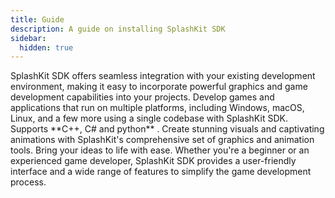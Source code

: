 ```yaml
---
title: Guide
description: A guide on installing SplashKit SDK
sidebar:
  hidden: true
---
```






<CardGrid>
  <Card title="Windows" icon="raphael:windows">
    SplashKit SDK offers seamless integration with your existing development
    environment, making it easy to incorporate powerful graphics and game
    development capabilities into your projects.
    <LinkCard
	title="Installation Guide"
    href="/installation/windows/mingw/"
/>
  </Card>
  <Card title="MacOS" icon="ic:baseline-apple">
    Develop games and applications that run on multiple platforms, including
    Windows, macOS, Linux, and a few more using a single codebase with SplashKit
    SDK. Supports **C++, C# and python** .
      <LinkCard
    title="Installation Guide"
    href="/installation/macos/"
  />
  </Card>
  <Card title="Linux" icon="logos:linux-tux">
    Create stunning visuals and captivating animations with SplashKit's
    comprehensive set of graphics and animation tools. Bring your ideas to life
    with ease.
  <LinkCard
    title="Installation Guide"
    href="/installation/linux/"
  />
  </Card>
  <Card title="Virtual Machine" icon="carbon:virtual-machine">
    Whether you're a beginner or an experienced game developer, SplashKit SDK
    provides a user-friendly interface and a wide range of features to simplify
    the game development process.
      <LinkCard
    title="Installation Guide"
    href="/installation/virtual-machine/"
  />
  </Card>
</CardGrid>

<ScriptComp client:only />